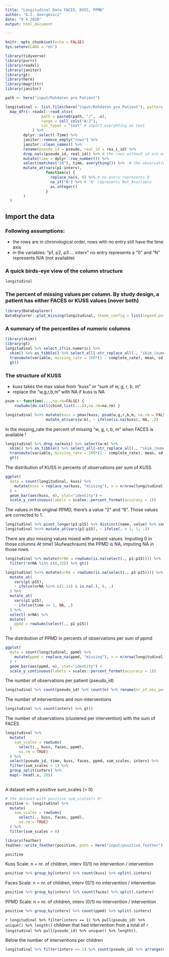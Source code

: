 ```yaml
---
title: "Longitudinal Data FACES, KUSS, PPMD"
author: "A.I. Georgevici"
date: "9 4 2020"
output: html_document

---
```

```r
knitr::opts_chunk$set(echo = FALSE)
Sys.setenv(LANG = "en")

library(tidyverse)
library(purrr)
library(readxl)
library(janitor)
library(gt)
library(here)
library(magrittr)
library(janitor)

path <- here("input/Rohdaten pro Patient")
```

```r
longitudinal <- list.files(here("input/Rohdaten pro Patient"), pattern = ".xlsx") %>% 
  map_dfr(~ readxl::read_xlsx(
                path = paste0(path, "/", .x),
                range = cell_cols("A:Z"),
                col_types = "text" # import everyhting as text 
            ) %>%
        dplyr::select(-Time) %>% 
        janitor::remove_empty("rows") %>% 
        janitor::clean_names() %>% 
        rename(pseudo_id = pseudo, real_id = rea_i_id) %>% 
        drop_na(c(pseudo_id, real_id)) %>% # the rows without id are empty rows
        mutate(time = dplyr::row_number()) %>% 
        select(matches("id"), time, everything()) %>%  # the observations are in order
        mutate_at(vars(p1:interv), 
                  function(x) {
                    replace_na(x, 0) %>% # no entry represents 0
                    na_if("N") %>% # "N" represents Not_Available
                    as.integer() 
                  }
        ) 
  )
```

## Import the data

### Following assumptions:

* the rows are in chronological order, rows with no entry still have the time axis
* in the variables: "p1, p2, p3 ... interv" no entry represents a "0" and "N" represents N/A (not available)


### A quick birds-eye view of the column structure
```r
longitudinal
```

### The percent of missing values per column. By study design, a patient has either FACES or KUSS values (never both)
```r
library(DataExplorer)
DataExplorer::plot_missing(longitudinal, theme_config = list(legend.position = NULL)) # without legend
```

### A summary of the percentiles of numeric columns
```r
library(skimr)
library(gt)
longitudinal %>% select_if(is.numeric) %>% 
  skim() %>% as_tibble() %>% select_all(~str_replace_all(., "skim_|numeric.", "")) %>%
  transmute(variable, missing_rate = 100*(1 - complete_rate), mean, sd, hist ) %>% 
  gt()
```

### The structure of KUSS

* kuss takes the max value from "kuss" or "sum of w, g, r, b, m"
* replace the "w,g,r,b,m" with NA if kuss is NA

```r
psum <- function(...,na.rm=FALSE) { 
    rowSums(do.call(cbind,list(...)),na.rm=na.rm) } 

longitudinal %<>% mutate(kuss = pmax(kuss, psum(w,g,r,b,m, na.rm = FALSE), na.rm = TRUE)) %>%  
                  mutate_at(vars(w:m), ~ ifelse(is.na(kuss), NA, .)) 
```

In the missing_rate the percent of missing "w, g, r, b, m" when FACES is available !
```r

longitudinal %>% drop_na(kuss) %>% select(w:m) %>% 
  skim() %>% as_tibble() %>% select_all(~str_replace_all(., "skim_|numeric.", "")) %>%
  transmute(variable, missing_rate = 100*(1 - complete_rate), mean, sd, hist ) %>% 
  gt()
```

The distribution of KUSS in percents of observations per sum of KUSS
```r
ggplot(
  data = count(longitudinal, kuss) %>%
    mutate(kuss = replace_na(kuss, "missing"), n = n/nrow(longitudinal))
  ) +
  geom_bar(aes(kuss, n), stat="identity") + 
  scale_y_continuous(labels = scales::percent_format(accuracy = 1))
```


The values in the original PPMD, there's a value "2" and "6".
Those values are corrected to 1. 
```r
longitudinal %>% pivot_longer(p1:p15) %>% distinct(name, value) %>% count(value)
longitudinal %<>% mutate_at(vars(p1:p15), ~ ifelse(. > 1, 1, .))
```

There are also missing values mixed with present values. Imputing 0 in those columns
At time1 (Aufwachraum) the PPMD is NA, imputing NA in those rows. 
```r
longitudinal %>% mutate(nrNA = rowSums(is.na(select(., p1:p15)))) %>%
  filter(!nrNA %in% c(0,15)) %>% gt()

longitudinal %<>% mutate(nrNA = rowSums(is.na(select(., p1:p15)))) %>% 
  mutate_at(
    vars(p1:p15), 
    ~ ifelse(nrNA %in% c(1:14) & is.na(.), 0, .)
  ) %>% 
  mutate_at(
    vars(p1:p15), 
    ~ ifelse(time == 1, NA, .)
  ) %>% 
  select(-nrNA) %>% 
  mutate(
    ppmd = rowSums(select(., p1:p15)) 
  ) 
```

The distribution of PPMD in percents of observations per sum of ppmd
```r
ggplot(
  data = count(longitudinal, ppmd) %>%
    mutate(ppmd = replace_na(ppmd, "missing"), n = n/nrow(longitudinal))
  ) +
  geom_bar(aes(ppmd, n), stat="identity") + 
  scale_y_continuous(labels = scales::percent_format(accuracy = 1))
```

The number of observations per patient (pseudo_id)
```r
longitudinal %>% count(pseudo_id) %>% count(n) %>% rename(nr_of_obs_per_pat = n, nr_of_pat = nn) %>% ggplot(.) + geom_bar(aes(nr_of_obs_per_pat, nr_of_pat), stat = "identity")
```

The number of interventions and non-interventions
```r
longitudinal %>% count(interv) %>% gt()
```

The number of observations (clustered per intervention) with the sum of FACES 
```r
longitudinal %>%
  mutate(
    sum_scales = rowSums(
      select(., kuss, faces, ppmd),
      na.rm = TRUE)
  ) %>%
  select(pseudo_id, time, kuss, faces, ppmd, sum_scales, interv) %>% 
  filter(sum_scales < 1) %>% 
  group_split(interv) %>% 
  map(~ head(.x, 20))
  
```

A dataset with a positive sum_scales (> 0)

```r
# the dataset with positive sum_scales(> 0)
positive <- longitudinal %>%  
  mutate(
    sum_scales = rowSums(
      select(., kuss, faces, ppmd),
      na.rm = TRUE)
  ) %>%
  filter(sum_scales > 0)

library(feather)
feather::write_feather(positive, path = here("input/positive.feather"))

positive 
```

Kuss Scale: n = nr. of children, interv (0/1) no intervention / intervention
```r
positive %>% group_by(interv) %>% count(kuss) %>% split(.$interv)
```

Faces Scale: n = nr. of children, interv (0/1) no intervention / intervention
```r
positive %>% group_by(interv) %>% count(faces) %>% split(.$interv)
```

PPMD Scale: n = nr. of children, interv (0/1) no intervention / intervention
```r
positive %>% group_by(interv) %>% count(ppmd) %>% split(.$interv)
```



`r longitudinal %>% filter(interv == 1) %>% pull(pseudo_id) %>% unique() %>% length()` children that had intervention from a total of `r longitudinal %>% pull(pseudo_id) %>% unique() %>% length()`.

Below the number of interventions per children

```r
longitudinal %>% filter(interv == 1) %>% count(pseudo_id) %>% arrange(desc(n)) %>% count(n) %>% rename(nr_of_interv_per_children = n, nr_of_children = nn) %>% gt()
```

